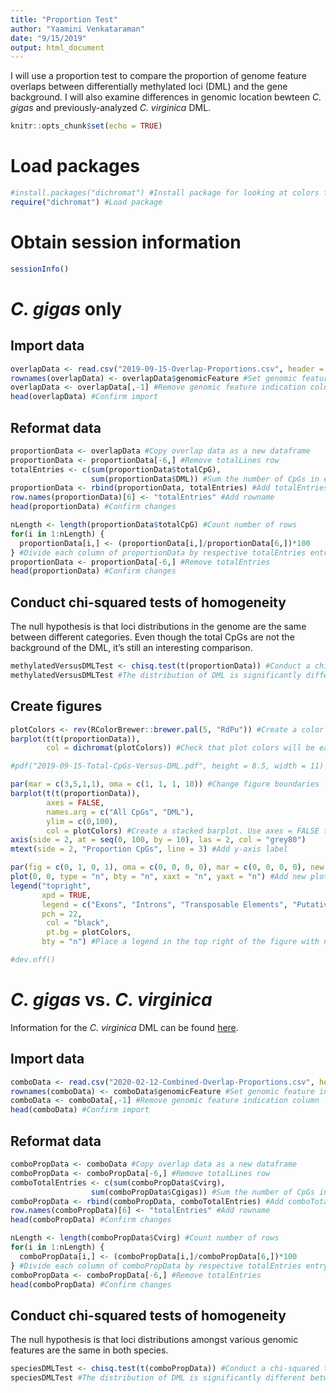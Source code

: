 ```yaml
---
title: "Proportion Test"
author: "Yaamini Venkataraman"
date: "9/15/2019"
output: html_document
---
```


I will use a proportion test to compare the proportion of genome feature overlaps between differentially methylated loci (DML) and the gene background. I will also examine differences in genomic location bewteen *C. gigas* and previously-analyzed *C. virginica* DML.

```r
knitr::opts_chunk$set(echo = TRUE)
```

# Load packages

```r
#install.packages("dichromat") #Install package for looking at colors from colorblind perspective
require("dichromat") #Load package
```

# Obtain session information

```r
sessionInfo()
```

# *C. gigas* only

## Import data

```r
overlapData <- read.csv("2019-09-15-Overlap-Proportions.csv", header = TRUE)
rownames(overlapData) <- overlapData$genomicFeature #Set genomic feature indication and rownames
overlapData <- overlapData[,-1] #Remove genomic feature indication column
head(overlapData) #Confirm import
```

## Reformat data

```r
proportionData <- overlapData #Copy overlap data as a new dataframe
proportionData <- proportionData[-6,] #Remove totalLines row
totalEntries <- c(sum(proportionData$totalCpG),
                  sum(proportionData$DML)) #Sum the number of CpGs in each category
proportionData <- rbind(proportionData, totalEntries) #Add totalEntries to bottom of proportionData
row.names(proportionData)[6] <- "totalEntries" #Add rowname
head(proportionData) #Confirm changes
```

```r
nLength <- length(proportionData$totalCpG) #Count number of rows
for(i in 1:nLength) {
  proportionData[i,] <- (proportionData[i,]/proportionData[6,])*100
} #Divide each column of proportionData by respective totalEntries entry. Multiply by 100 and and save the percentage
proportionData <- proportionData[-6,] #Remove totalEntries
head(proportionData) #Confirm changes
```

## Conduct chi-squared tests of homogeneity

The null hypothesis is that loci distributions in the genome are the same between different categories. Even though the total CpGs are not the background of the DML, it's still an interesting comparison.

```r
methylatedVersusDMLTest <- chisq.test(t(proportionData)) #Conduct a chi-squared test
methylatedVersusDMLTest #The distribution of DML is significantly different from CpGs.
```

## Create figures

```r
plotColors <- rev(RColorBrewer::brewer.pal(5, "RdPu")) #Create a color palette for the barplots. Use 5 purple shades from RColorBrewer. Reverse the order so the darkest shade is used first.
barplot(t(t(proportionData)),
        col = dichromat(plotColors)) #Check that plot colors will be easy to interpret for those with color blindness
```

```r
#pdf("2019-09-15-Total-CpGs-Versus-DML.pdf", height = 8.5, width = 11)

par(mar = c(3,5,1,1), oma = c(1, 1, 1, 10)) #Change figure boundaries
barplot(t(t(proportionData)), 
        axes = FALSE, 
        names.arg = c("All CpGs", "DML"),
        ylim = c(0,100),
        col = plotColors) #Create a stacked barplot. Use axes = FALSE to remove the y-axis and names.arg to set labels on the x-axis.
axis(side = 2, at = seq(0, 100, by = 10), las = 2, col = "grey80")
mtext(side = 2, "Proportion CpGs", line = 3) #Add y-axis label

par(fig = c(0, 1, 0, 1), oma = c(0, 0, 0, 0), mar = c(0, 0, 0, 0), new = TRUE) #Create new plot
plot(0, 0, type = "n", bty = "n", xaxt = "n", yaxt = "n") #Add new plot on top of current plot
legend("topright",
       xpd = TRUE,
       legend = c("Exons", "Introns", "Transposable Elements", "Putative Promoters", "Other"),
       pch = 22, 
        col = "black", 
        pt.bg = plotColors,
       bty = "n") #Place a legend in the top right of the figure with no box

#dev.off()
```

# *C. gigas* vs. *C. virginica*

Information for the *C. virginica* DML can be found [here](https://github.com/epigeneticstoocean/paper-gonad-meth).

## Import data

```r
comboData <- read.csv("2020-02-12-Combined-Overlap-Proportions.csv", header = TRUE)
rownames(comboData) <- comboData$genomicFeature #Set genomic feature indication and rownames
comboData <- comboData[,-1] #Remove genomic feature indication column
head(comboData) #Confirm import
```

## Reformat data

```r
comboPropData <- comboData #Copy overlap data as a new dataframe
comboPropData <- comboPropData[-6,] #Remove totalLines row
comboTotalEntries <- c(sum(comboPropData$Cvirg),
                  sum(comboPropData$Cgigas)) #Sum the number of CpGs in each category
comboPropData <- rbind(comboPropData, comboTotalEntries) #Add comboTotalEntries to bottom of proportionData
row.names(comboPropData)[6] <- "totalEntries" #Add rowname
head(comboPropData) #Confirm changes
```

```r
nLength <- length(comboPropData$Cvirg) #Count number of rows
for(i in 1:nLength) {
  comboPropData[i,] <- (comboPropData[i,]/comboPropData[6,])*100
} #Divide each column of comboPropData by respective totalEntries entry. Multiply by 100 and and save the percentage
comboPropData <- comboPropData[-6,] #Remove totalEntries
head(comboPropData) #Confirm changes
```

## Conduct chi-squared tests of homogeneity

The null hypothesis is that loci distributions amongst various genomic features are the same in both species.

```r
speciesDMLTest <- chisq.test(t(comboPropData)) #Conduct a chi-squared test
speciesDMLTest #The distribution of DML is significantly different between species.
```